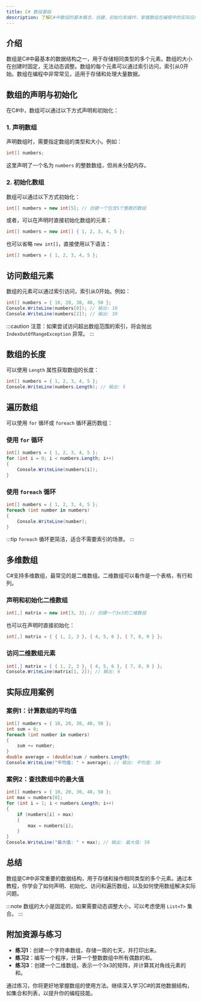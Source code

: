 ```yaml
---
title: C# 数组基础
description: 了解C#中数组的基本概念、创建、初始化和操作，掌握数组在编程中的实际应用。
---
```


## 介绍

数组是C#中最基本的数据结构之一，用于存储相同类型的多个元素。数组的大小在创建时固定，无法动态调整。数组的每个元素可以通过索引访问，索引从0开始。数组在编程中非常常见，适用于存储和处理大量数据。

## 数组的声明与初始化

在C#中，数组可以通过以下方式声明和初始化：

### 1. 声明数组
声明数组时，需要指定数组的类型和大小。例如：

```csharp
int[] numbers;
```

这里声明了一个名为 `numbers` 的整数数组，但尚未分配内存。

### 2. 初始化数组
数组可以通过以下方式初始化：

```csharp
int[] numbers = new int[5]; // 创建一个包含5个整数的数组
```

或者，可以在声明时直接初始化数组的元素：

```csharp
int[] numbers = new int[] { 1, 2, 3, 4, 5 };
```

也可以省略 `new int[]`，直接使用以下语法：

```csharp
int[] numbers = { 1, 2, 3, 4, 5 };
```

## 访问数组元素

数组的元素可以通过索引访问，索引从0开始。例如：

```csharp
int[] numbers = { 10, 20, 30, 40, 50 };
Console.WriteLine(numbers[0]); // 输出: 10
Console.WriteLine(numbers[2]); // 输出: 30
```

:::caution
注意：如果尝试访问超出数组范围的索引，将会抛出 `IndexOutOfRangeException` 异常。
:::

## 数组的长度

可以使用 `Length` 属性获取数组的长度：

```csharp
int[] numbers = { 1, 2, 3, 4, 5 };
Console.WriteLine(numbers.Length); // 输出: 5
```

## 遍历数组

可以使用 `for` 循环或 `foreach` 循环遍历数组：

### 使用 `for` 循环

```csharp
int[] numbers = { 1, 2, 3, 4, 5 };
for (int i = 0; i < numbers.Length; i++)
{
    Console.WriteLine(numbers[i]);
}
```

### 使用 `foreach` 循环

```csharp
int[] numbers = { 1, 2, 3, 4, 5 };
foreach (int number in numbers)
{
    Console.WriteLine(number);
}
```

:::tip
`foreach` 循环更简洁，适合不需要索引的场景。
:::

## 多维数组

C#支持多维数组，最常见的是二维数组。二维数组可以看作是一个表格，有行和列。

### 声明和初始化二维数组

```csharp
int[,] matrix = new int[3, 3]; // 创建一个3x3的二维数组
```

也可以在声明时直接初始化：

```csharp
int[,] matrix = { { 1, 2, 3 }, { 4, 5, 6 }, { 7, 8, 9 } };
```

### 访问二维数组元素

```csharp
int[,] matrix = { { 1, 2, 3 }, { 4, 5, 6 }, { 7, 8, 9 } };
Console.WriteLine(matrix[1, 2]); // 输出: 6
```

## 实际应用案例

### 案例1：计算数组的平均值

```csharp
int[] numbers = { 10, 20, 30, 40, 50 };
int sum = 0;
foreach (int number in numbers)
{
    sum += number;
}
double average = (double)sum / numbers.Length;
Console.WriteLine("平均值: " + average); // 输出: 平均值: 30
```

### 案例2：查找数组中的最大值

```csharp
int[] numbers = { 10, 20, 30, 40, 50 };
int max = numbers[0];
for (int i = 1; i < numbers.Length; i++)
{
    if (numbers[i] > max)
    {
        max = numbers[i];
    }
}
Console.WriteLine("最大值: " + max); // 输出: 最大值: 50
```

## 总结

数组是C#中非常重要的数据结构，用于存储和操作相同类型的多个元素。通过本教程，你学会了如何声明、初始化、访问和遍历数组，以及如何使用数组解决实际问题。

:::note
数组的大小是固定的，如果需要动态调整大小，可以考虑使用 `List<T>` 集合。
:::

## 附加资源与练习

- **练习1**：创建一个字符串数组，存储一周的七天，并打印出来。
- **练习2**：编写一个程序，计算一个整数数组中所有偶数的和。
- **练习3**：创建一个二维数组，表示一个3x3的矩阵，并计算其对角线元素的和。

通过练习，你将更好地掌握数组的使用方法。继续深入学习C#的其他数据结构，如集合和列表，以提升你的编程技能。